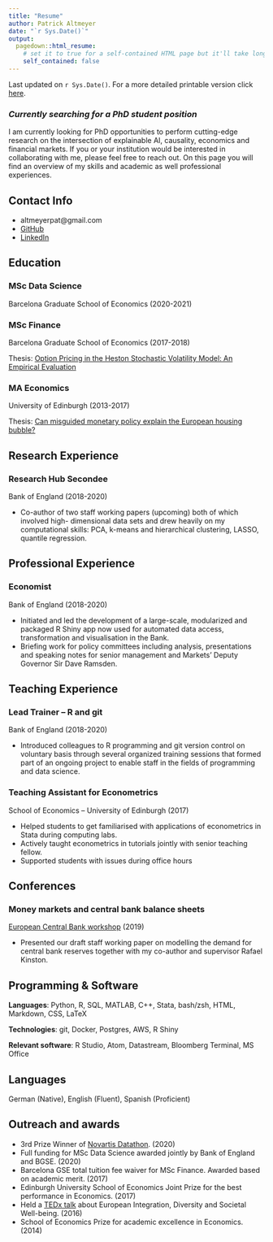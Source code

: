 ```yaml
---
title: "Resume"
author: Patrick Altmeyer
date: "`r Sys.Date()`"
output:
  pagedown::html_resume:
    # set it to true for a self-contained HTML page but it'll take longer to render
    self_contained: false
---
```


Last updated on `r Sys.Date()`. For a more detailed printable version click [here](/pdf/curriculum_vitae.pdf).

### *Currently searching for a PhD student position*

I am currently looking for PhD opportunities to perform cutting-edge research on the intersection of explainable AI, causality, economics and financial markets. If you or your institution would be interested in collaborating with me, please feel free to reach out. On this page you will find an overview of my skills and academic as well professional experiences. 

## Contact Info {#contact}

- altmeyerpat@gmail.com
- [GitHub](https://github.com/pat-alt)
- [LinkedIn](https://www.linkedin.com/in/patrick-altmeyer-a2a25494/)

## Education {#edu}

### MSc Data Science

Barcelona Graduate School of Economics (2020-2021)

### MSc Finance

Barcelona Graduate School of Economics (2017-2018)

Thesis: [Option Pricing in the Heston Stochastic Volatility Model: An Empirical Evaluation](https://thevoice.barcelonagse.eu/2018/10/30/option-pricing-heston-stochastic-volatility-model-empirical-evaluation/)

### MA Economics

University of Edinburgh (2013-2017)

Thesis: [Can misguided monetary policy explain the European housing bubble?](https://thevoice.barcelonagse.eu/2017/09/12/can-misguided-monetary-policy-explain-the-european-housing-bubble/)

## Research Experience 

### Research Hub Secondee

Bank of England (2018-2020)

- Co-author of two staff working papers (upcoming) both of which involved high-
dimensional data sets and drew heavily on my computational skills: PCA, k-means and
hierarchical clustering, LASSO, quantile regression.

## Professional Experience {#prof}

### Economist

Bank of England (2018-2020)

- Initiated and led the development of a large-scale, modularized and packaged R Shiny app now used for automated data access, transformation and visualisation in the Bank.
- Briefing work for policy committees including analysis, presentations and speaking
notes for senior management and Markets’ Deputy Governor Sir Dave Ramsden.

## Teaching Experience {#teach}

### Lead Trainer -- R and git

Bank of England (2018-2020)

- Introduced colleagues to R programming and git version control on voluntary basis through several organized training sessions that formed part of an ongoing project to enable staff in the fields of programming and data science.

### Teaching Assistant for Econometrics

School of Economics -- University of Edinburgh (2017)

- Helped students to get familiarised with applications of econometrics in Stata during
computing labs.
- Actively taught econometrics in tutorials jointly with senior teaching fellow.
- Supported students with issues during office hours

## Conferences {#conf}

### Money markets and central bank balance sheets

[European Central Bank workshop](https://www.ecb.europa.eu/pub/conferences/html/20191111_ecb_money_market_workshop_conference.en.html) (2019)

- Presented our draft staff working paper on modelling the demand for central bank reserves together with my co-author and supervisor Rafael Kinston.

## Programming & Software {#prog}

**Languages**: Python, R, SQL, MATLAB, C++, Stata, bash/zsh, HTML, Markdown, CSS, LaTeX

**Technologies**: git, Docker, Postgres, AWS, R Shiny

**Relevant software**: R Studio, Atom, Datastream, Bloomberg Terminal, MS Office

## Languages {#lang}

German (Native), English (Fluent), Spanish (Proficient)

## Outreach and awards {#awards}

- 3rd Prize Winner of [Novartis Datathon](https://godatathon.com/). (2020)
- Full funding for MSc Data Science awarded jointly by Bank of England and BGSE. (2020)
- Barcelona GSE total tuition fee waiver for MSc Finance. Awarded based on academic merit. (2017)
- Edinburgh University School of Economics Joint Prize for the best performance in Economics. (2017)
- Held a [TEDx talk](https://www.youtube.com/watch?v=b8qpLOMGYT0) about European Integration, Diversity and Societal Well-being. (2016)
- School of Economics Prize for academic excellence in Economics. (2014)
